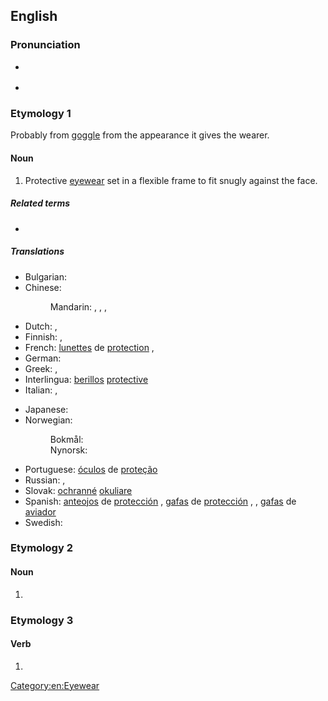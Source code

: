 ==English==

===Pronunciation===
* {{a|US}} {{IPA|/ˈɡɑ.ɡəlz/|lang=en}}
* {{audio|en-us-goggles.ogg|Audio (US)|lang=en}}

===Etymology 1===
Probably from [[goggle]] from the appearance it gives the wearer.

====Noun====
{{en-plural noun|sg=goggle}}

# {{lb|en|plural only}} Protective [[eyewear]] set in a flexible frame to fit snugly against the face.

=====Related terms=====
* {{l|en|safety glasses}}

=====Translations=====
{{trans-top|protective eyewear}}
* Bulgarian: {{t|bg|предпазни очила|n-p|sc=Cyrl}}
* Chinese:
*: Mandarin: {{qualifier|esp. wind}} {{t+|cmn|風鏡|sc=Hani}}, {{t+|cmn|风镜|tr=fēngjìng|sc=Hani}}, {{t|cmn|護眼鏡|sc=Hani}}, {{t|cmn|护眼镜|tr=hù yǎnjìng|sc=Hani}}
* Dutch: {{t+|nl|veiligheidsbril|m}}, {{t|nl|beschermende brillen|m-p}}
* Finnish: {{t|fi|suojalasit|p}}, {{t|fi|silmäsuojat|p}}
* French: [[lunettes]] de [[protection]] {{g|f-p}}, {{t+|fr|lunettes|f-p}}
* German: {{t|de|Schutzbrille|f}}
* Greek: {{t|el|προστατευτικά δίοπτρα|p}}, {{t|el|προστατευτικά δίοπτρα|p}}
* Interlingua: [[berillos]] [[protective]]
* Italian: {{t|it|occhiali di protezione|m-p}}, {{t|it|occhiali protettivi|m-p}}
{{trans-mid}}
* Japanese: {{t|ja|ゴーグル|tr=gōguru|sc=Jpan}}
* Norwegian:
*: Bokmål: {{t|nb|vernebrille|m|f}}
*: Nynorsk: {{t|nn|vernebrille|f}}
* Portuguese: [[óculos]] de [[proteção]] {{g|m-p}}
* Russian: {{t|ru|защи́тные очки́|n-p}}, {{qualifier|neologism}} {{t+|ru|го́глы|m-p}}
* Slovak: [[ochranné]] [[okuliare]] {{g|m-p}}
* Spanish: [[anteojos]] de [[protección]] {{g|m-p}}, [[gafas]] de [[protección]] {{g|f-p}}, {{t+|es|anteojos|m-p}}, [[gafas]] de [[aviador]] {{g|m-p}}
* Swedish: {{t+|sv|skyddsglasögon|p}}
{{trans-bottom}}

===Etymology 2===

====Noun====
{{head|en|noun plural form}}

# {{plural of|goggle|lang=en}}

===Etymology 3===

====Verb====
{{head|en|verb form}}

# {{en-third-person singular of|goggle}}

[[Category:en:Eyewear]]